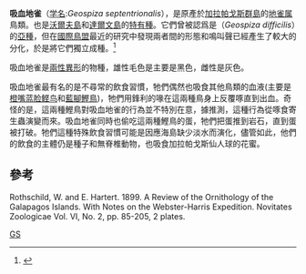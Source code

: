 {{speciesbox
| image           = Vampire finch (4229090408).jpg
| status          = VU
| status_system   = IUCN3.1
| status_ref      = <ref name=iucn>{{Cite iucn | author = BirdLife International | title = ''Geospiza septentrionalis'' | volume = 2017 | page = e.T103815245A119461181 | date = 2017 | doi = 10.2305/IUCN.UK.2017-3.RLTS.T103815245A119461181.en }}</ref> 
| genus           = Geospiza
| species         = septentrionalis
| authority       = ([[Walter_Rothschild,_2nd_Baron_Rothschild|Rothschild]] & {{tsl|en|Ernst Hartert|Hartert}}, 1899)
| synonyms = ''Geospiza difficilis septentrionalis''
}}

'''吸血地雀'''（[[学名|学名]]:''Geospiza septentrionalis''），是原產於[[加拉帕戈斯群島|加拉帕戈斯群島]]的[[地雀属|地雀属]]鳥類。也是[[沃爾夫島|沃爾夫島]]和[[達爾文島_(加拉帕戈斯群島)|達爾文島]]的[[特有種|特有種]]。它們曾被認爲是{{tsl|en|Geospiza difficilis|尖嘴地雀}}（''Geospiza difficilis''）的[[亞種|亞種]]，但在[[國際鳥盟|國際鳥盟]]最近的研究中發現兩者間的形態和鳴叫聲已經產生了較大的分化，於是將它們獨立成種。<ref>{{cite journal|last1=Farrington|first1=Heather|last2=Lawson|first2=Lucinda|last3=Clark|first3=Courtney|last4=Petren|first4=Kenneth|title=The evolutionary history of Darwin's finches: speciation, gene flow, and introgression in a fragmented landscape|journal=Evolution|date=29 July 2014|volume=68|issue=10|pages=2932–2944|doi=10.1111/evo.12484|url=http://onlinelibrary.wiley.com/doi/10.1111/evo.12484/full|access-date=2018-01-27|archive-date=2017-08-21|archive-url=https://web.archive.org/web/20170821212541/http://onlinelibrary.wiley.com/doi/10.1111/evo.12484/full|dead-url=no}}</ref>

吸血地雀是[[兩性異形|兩性異形]]的物種，雄性毛色是主要是黑色，雌性是灰色。

吸血地雀最有名的是不尋常的飲食習慣，牠們偶然也吸食其他鳥類的血液(主要是[[橙嘴蓝脸鲣鸟|橙嘴蓝脸鲣鸟]]和[[藍腳鰹鳥|藍腳鰹鳥]])，牠們用鋒利的喙在這兩種鳥身上反覆啄直到出血。奇怪的是，這兩種鰹鳥對吸血地雀的行為並不特別在意，據推測，這種行為從啄食寄生蟲演變而來。吸血地雀同時也偷吃這兩種鰹鳥的蛋，牠們把蛋推到岩石，直到蛋被打破。牠們這種特殊飲食習慣可能是因應海島缺少淡水而演化，儘管如此，他們的飲食的主體仍是種子和無脊椎動物，也吸食加拉帕戈斯仙人球的花蜜。

==參考==
Rothschild, W. and E. Hartert. 1899. A Review of the Ornithology of the Galapagos Islands. With Notes on the Webster-Harris Expedition. Novitates Zoologicae Vol. VI, No. 2, pp. 85-205, 2 plates.
{{reflist}}

{{Taxonbar|from=Q1054264}}

[[category:地雀属|GS]]